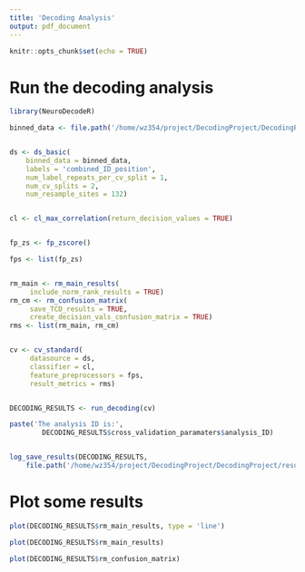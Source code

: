 ```yaml
---
title: 'Decoding Analysis'
output: pdf_document
---
```



```r


knitr::opts_chunk$set(echo = TRUE)


```





# Run the decoding analysis 


```r

library(NeuroDecodeR)

binned_data <- file.path('/home/wz354/project/DecodingProject/DecodingProject/data/binned/ZD_150bins_50sampled.Rda') 


ds <- ds_basic(
	binned_data = binned_data,
	labels = 'combined_ID_position',
	num_label_repeats_per_cv_split = 1,
	num_cv_splits = 2,
	num_resample_sites = 132) 


cl <- cl_max_correlation(return_decision_values = TRUE) 


fp_zs <- fp_zscore()

fps <- list(fp_zs) 


rm_main <- rm_main_results(
	 include_norm_rank_results = TRUE)
rm_cm <- rm_confusion_matrix(
	 save_TCD_results = TRUE,
	 create_decision_vals_confusion_matrix = TRUE)
rms <- list(rm_main, rm_cm)


cv <- cv_standard(
	 datasource = ds,
	 classifier = cl, 
	 feature_preprocessors = fps,
	 result_metrics = rms) 


DECODING_RESULTS <- run_decoding(cv)

paste('The analysis ID is:',
        DECODING_RESULTS$cross_validation_paramaters$analysis_ID)


log_save_results(DECODING_RESULTS, 
	file.path('/home/wz354/project/DecodingProject/DecodingProject/results', 'decoding_results', 'decoding_result_files', ''))


```





# Plot some results 


```r

plot(DECODING_RESULTS$rm_main_results, type = 'line') 

plot(DECODING_RESULTS$rm_main_results) 

plot(DECODING_RESULTS$rm_confusion_matrix) 

```



